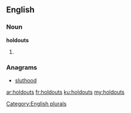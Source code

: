 ==English==

===Noun===
'''holdouts'''

# {{plural of|holdout}}

===Anagrams===
* [[sluthood#English|sluthood]]

[[Category:English plurals]]

[[ar:holdouts]]
[[fr:holdouts]]
[[ku:holdouts]]
[[my:holdouts]]